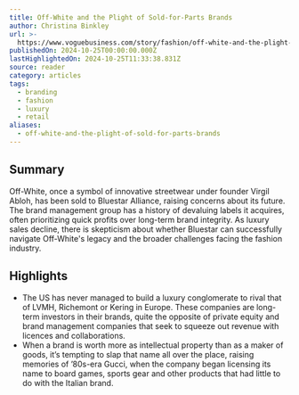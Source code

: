 ```yaml
---
title: Off-White and the Plight of Sold-for-Parts Brands
author: Christina Binkley
url: >-
  https://www.voguebusiness.com/story/fashion/off-white-and-the-plight-of-the-sold-for-parts-brands
publishedOn: 2024-10-25T00:00:00.000Z
lastHighlightedOn: 2024-10-25T11:33:38.831Z
source: reader
category: articles
tags:
  - branding
  - fashion
  - luxury
  - retail
aliases:
  - off-white-and-the-plight-of-sold-for-parts-brands
---
```

## Summary

Off-White, once a symbol of innovative streetwear under founder Virgil Abloh, has been sold to Bluestar Alliance, raising concerns about its future. The brand management group has a history of devaluing labels it acquires, often prioritizing quick profits over long-term brand integrity. As luxury sales decline, there is skepticism about whether Bluestar can successfully navigate Off-White's legacy and the broader challenges facing the fashion industry.

## Highlights
- The US has never managed to build a luxury conglomerate to rival that of LVMH, Richemont or Kering in Europe. These companies are long-term investors in their brands, quite the opposite of private equity and brand management companies that seek to squeeze out revenue with licences and collaborations.
- When a brand is worth more as intellectual property than as a maker of goods, it’s tempting to slap that name all over the place, raising memories of ’80s-era Gucci, when the company began licensing its name to board games, sports gear and other products that had little to do with the Italian brand.
